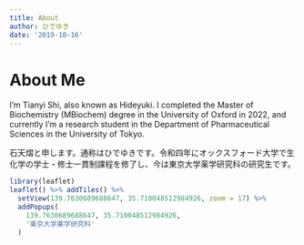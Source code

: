 ```yaml
---
title: About
author: ひでゆき
date: '2019-10-16'
---
```



# About Me

I'm Tianyi Shi, also known as Hideyuki. I completed the Master of Biochemistry (MBiochem) degree in the University of Oxford in 2022, and currently I'm a research student in the Department of Pharmaceutical Sciences in the University of Tokyo.



<div class="jp">

石天熠と申します。通称はひでゆきです。令和四年にオックスフォード大学で生化学の学士・修士一貫制課程を修了し、今は東京大学薬学研究科の研究生です。

</div>

```r
library(leaflet)
leaflet() %>% addTiles() %>%
  setView(139.7630689688647, 35.710048512984926, zoom = 17) %>%
  addPopups(
    139.7630689688647, 35.710048512984926,
    '東京大学薬学研究科'
  )
```